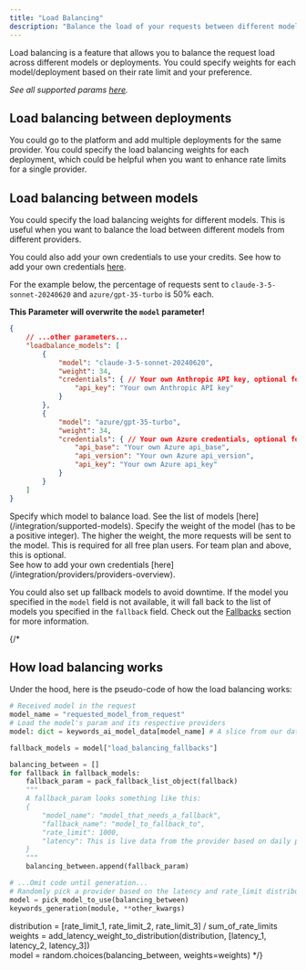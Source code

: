 ```yaml
---
title: "Load Balancing"
description: "Balance the load of your requests between different models."
---
```


Load balancing is a feature that allows you to balance the request load across different models or deployments. You could specify weights for each model/deployment based on their rate limit and your preference.

_See all supported params [here](/api-endpoints/proxy-endpoints/chat-completions)._


## Load balancing between deployments
You could go to the platform and add multiple deployments for the same provider. You could specify the load balancing weights for each deployment, which could be helpful when you want to enhance rate limits for a single provider.

## Load balancing between models
You could specify the load balancing weights for different models. This is useful when you want to balance the load between different models from different providers. 

You could also add your own credentials to use your credits. See how to add your own credentials [here](/integration/own-api-keys).

For the example below, the percentage of requests sent to `claude-3-5-sonnet-20240620` and `azure/gpt-35-turbo` is 50% each.

**This Parameter will overwrite the `model` parameter!**

```json
{
    // ...other parameters...
    "loadbalance_models": [
        {
            "model": "claude-3-5-sonnet-20240620",
            "weight": 34,
            "credentials": { // Your own Anthropic API key, optional for team plan and above
                "api_key": "Your own Anthropic API key"
            }
        },
        {
            "model": "azure/gpt-35-turbo",
            "weight": 34,
            "credentials": { // Your own Azure credentials, optional for team plan and above
                "api_base": "Your own Azure api_base",
                "api_version": "Your own Azure api_version",
                "api_key": "Your own Azure api_key"
            }
        }
    ]
}
```
<ParamField path="model" type="string" required>
  Specify which model to balance load. See the list of models [here](/integration/supported-models). 
</ParamField>
<ParamField path="weight" type="integer" required>
    Specify the weight of the model (has to be a positive integer). The higher the weight, the more requests will be sent to the model.
</ParamField>
<ParamField path="credentials" type="list" >
This is required for all free plan users. For team plan and above, this is optional. <br/>
See how to add your own credentials [here](/integration/providers/providers-overview).
</ParamField>

You could also set up fallback models to avoid downtime. If the model you specified in the `model` field is not available, it will fall back to the list of models you specified in the `fallback` field. Check out the [Fallbacks](/features/generation/fallbacks) section for more information.

{/* 
## How load balancing works
Under the hood, here is the pseudo-code of how the load balancing works:

```python
# Received model in the request
model_name = "requested_model_from_request"
# Load the model's param and its respective providers
model: dict = keywords_ai_model_data[model_name] # A slice from our data

fallback_models = model["load_balancing_fallbacks"]

balancing_between = []
for fallback in fallback_models:
    fallback_param = pack_fallback_list_object(fallback)
    """
    A fallback_param looks something like this:
    {
        "model_name": "model_that_needs_a_fallback",
        "fallback_name": "model_to_fallback_to",
        "rate_limit": 1000,
        "latency": This is live data from the provider based on daily ping
    }
    """
    balancing_between.append(fallback_param)

# ...Omit code until generation...
# Randomly pick a provider based on the latency and rate_limit distribution
model = pick_model_to_use(balancing_between)
keywords_generation(module, **other_kwargs)

```


distribution = [rate_limit_1, rate_limit_2, rate_limit_3] / sum_of_rate_limits <br/>
weights = add_latency_weight_to_distribution(distribution, [latency_1, latency_2, latency_3])<br/>
model = random.choices(balancing_between, weights=weights) */}